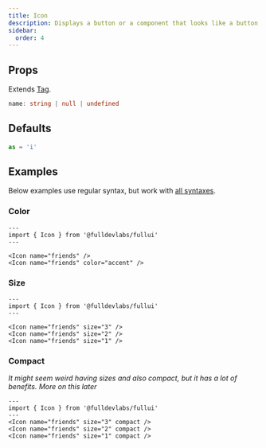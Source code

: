 ```yaml
---
title: Icon
description: Displays a button or a component that looks like a button.
sidebar:
  order: 4
---
```


## Props
Extends [Tag](/components/tag).
```ts
name: string | null | undefined
```

## Defaults
```ts
as = 'i'
```

## Examples
Below examples use regular syntax, but work with [all syntaxes](/guides/components#syntax).

### Color
```astro live
---
import { Icon } from '@fulldevlabs/fullui'
---

<Icon name="friends" />
<Icon name="friends" color="accent" />
```

### Size
```astro live
---
import { Icon } from '@fulldevlabs/fullui'
---

<Icon name="friends" size="3" />
<Icon name="friends" size="2" />
<Icon name="friends" size="1" />
```

### Compact
*It might seem weird having sizes and also compact, but it has a lot of benefits. More on this later*
```astro live
---
import { Icon } from '@fulldevlabs/fullui'
---
<Icon name="friends" size="3" compact />
<Icon name="friends" size="2" compact />
<Icon name="friends" size="1" compact />
```
